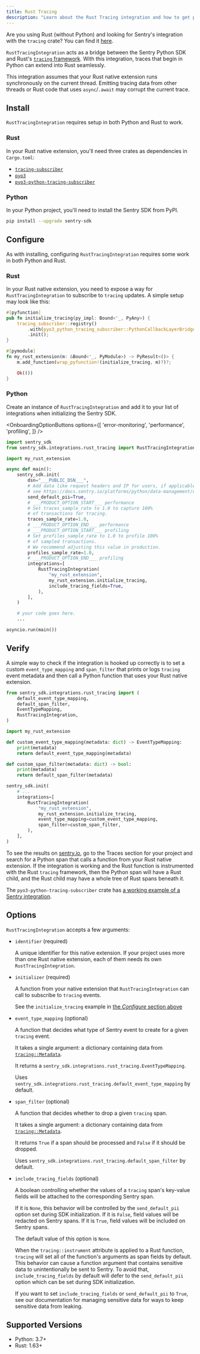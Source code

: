 ```yaml
---
title: Rust Tracing
description: "Learn about the Rust Tracing integration and how to get performance data for Rust native extensions."
---
```


<Alert>

Are you using Rust (without Python) and looking for Sentry's integration with the `tracing` crate? You can find it [here](/platforms/rust/tracing/instrumentation/automatic-instrumentation/).

</Alert>

`RustTracingIntegration` acts as a bridge between the Sentry Python SDK and Rust's [`tracing` framework](https://tracing.rs/). With this integration, traces that begin in Python can extend into Rust seamlessly.

<Alert level="warning">

This integration assumes that your Rust native extension runs synchronously on the current thread. Emitting tracing data from other threads or Rust code that uses `async`/`.await` may corrupt the current trace.

</Alert>

## Install

`RustTracingIntegration` requires setup in both Python and Rust to work.

### Rust
In your Rust native extension, you'll need three crates as dependencies in `Cargo.toml`:
- [`tracing-subscriber`](https://crates.io/crates/tracing_subscriber)
- [`pyo3`](https://crates.io/crates/pyo3)
- [`pyo3-python-tracing-subscriber`](https://crates.io/crates/pyo3_python_tracing_subscriber)

### Python
In your Python project, you'll need to install the Sentry SDK from PyPI.
```bash
pip install --upgrade sentry-sdk
```

## Configure

As with installing, configuring `RustTracingIntegration` requires some work in both Python and Rust.

### Rust

In your Rust native extension, you need to expose a way for `RustTracingIntegration` to subscribe to `tracing` updates. A simple setup may look like this:
```rust
#[pyfunction]
pub fn initialize_tracing(py_impl: Bound<'_, PyAny>) {
    tracing_subscriber::registry()
        .with(pyo3_python_tracing_subscriber::PythonCallbackLayerBridge::new(py_impl))
        .init();
}

#[pymodule]
fn my_rust_extension(m: &Bound<'_, PyModule>) -> PyResult<()> {
    m.add_function(wrap_pyfunction!(initialize_tracing, m)?)?;

    Ok(())
}
```

### Python

Create an instance of `RustTracingIntegration` and add it to your list of integrations when initializing the Sentry SDK.

<OnboardingOptionButtons
  options={[
    'error-monitoring',
    'performance',
    'profiling',
  ]}
/>

```python {filename:main.py}
import sentry_sdk
from sentry_sdk.integrations.rust_tracing import RustTracingIntegration

import my_rust_extension

async def main():
    sentry_sdk.init(
        dsn="___PUBLIC_DSN___",
        # Add data like request headers and IP for users, if applicable;
        # see https://docs.sentry.io/platforms/python/data-management/data-collected/ for more info
        send_default_pii=True,
        # ___PRODUCT_OPTION_START___ performance
        # Set traces_sample_rate to 1.0 to capture 100%
        # of transactions for tracing.
        traces_sample_rate=1.0,
        # ___PRODUCT_OPTION_END___ performance
        # ___PRODUCT_OPTION_START___ profiling
        # Set profiles_sample_rate to 1.0 to profile 100%
        # of sampled transactions.
        # We recommend adjusting this value in production.
        profiles_sample_rate=1.0,
        # ___PRODUCT_OPTION_END___ profiling
        integrations=[
            RustTracingIntegration(
                "my_rust_extension",
                my_rust_extension.initialize_tracing,
                include_tracing_fields=True,
            ),
        ],
    )

    # your code goes here.
    ...

asyncio.run(main())
```


## Verify

A simple way to check if the integration is hooked up correctly is to set a custom `event_type_mapping` and `span_filter` that prints or logs `tracing` event metadata and then call a Python function that uses your Rust native extension.
```python
from sentry_sdk.integrations.rust_tracing import (
    default_event_type_mapping,
    default_span_filter,
    EventTypeMapping,
    RustTracingIntegration,
)

import my_rust_extension

def custom_event_type_mapping(metadata: dict) -> EventTypeMapping:
    print(metadata)
    return default_event_type_mapping(metadata)

def custom_span_filter(metadata: dict) -> bool:
    print(metadata)
    return default_span_filter(metadata)

sentry_sdk.init(
    # ...
    integrations=[
        RustTracingIntegration(
            "my_rust_extension",
            my_rust_extension.initialize_tracing,
            event_type_mapping=custom_event_type_mapping,
            span_filter=custom_span_filter,
        ),
    ],
)
```

To see the results on [sentry.io](https://sentry.io), go to the Traces section for your project and search for a Python span that calls a function from your Rust native extension. If the integration is working and the Rust function is instrumented with the Rust `tracing` framework, then the Python span will have a Rust child, and the Rust child may have a whole tree of Rust spans beneath it.

The `pyo3-python-tracing-subscriber` crate has [a working example of a Sentry integration](https://github.com/getsentry/pyo3-python-tracing-subscriber/tree/main/demo).

## Options

`RustTracingIntegration` accepts a few arguments:
- `identifier` (required)

  A unique identifier for this native extension. If your project uses more than one Rust native extension, each of them needs its own `RustTracingIntegration`.

- `initializer` (required)

  A function from your native extension that `RustTracingIntegration` can call to subscribe to `tracing` events.

  See the `initialize_tracing` example in [the _Configure_ section above](#configure)

- `event_type_mapping` (optional)

  A function that decides what type of Sentry event to create for a given `tracing` event.

  It takes a single argument: a dictionary containing data from [`tracing::Metadata`](https://docs.rs/tracing/latest/tracing/struct.Metadata.html).

  It returns a `sentry_sdk.integrations.rust_tracing.EventTypeMapping`.

  Uses `sentry_sdk.integrations.rust_tracing.default_event_type_mapping` by default.

- `span_filter` (optional)

  A function that decides whether to drop a given `tracing` span.

  It takes a single argument: a dictionary containing data from [`tracing::Metadata`](https://docs.rs/tracing/latest/tracing/struct.Metadata.html).

  It returns `True` if a span should be processed and `False` if it should be dropped.

  Uses `sentry_sdk.integrations.rust_tracing.default_span_filter` by default.

- `include_tracing_fields` (optional)

  A boolean controlling whether the values of a `tracing` span's key-value fields will be attached to the corresponding Sentry span.

  If it is `None`, this behavior will be controlled by <PlatformLink to="/configuration/options/#send-default-pii">the `send_default_pii` option</PlatformLink> set during SDK initialization. If it is `False`, field values will be redacted on Sentry spans. If it is `True`, field values will be included on Sentry spans.

  The default value of this option is `None`.

  <Alert level="warning">

  When the `tracing::instrument` attribute is applied to a Rust function, `tracing` will set all of the function's arguments as span fields by default. This behavior can cause a function argument that contains sensitive data to unintentionally be sent to Sentry. To avoid that, `include_tracing_fields` by default will defer to the <PlatformLink to="/configuration/options/#send-default-pii">`send_default_pii`</PlatformLink> option which can be set during SDK initialization.

  If you want to set `include_tracing_fields` or <PlatformLink to="/configuration/options/#send-default-pii">`send_default_pii`</PlatformLink> to `True`, see our documentation for <PlatformLink to="/data-management/sensitive-data/">managing sensitive data</PlatformLink> for ways to keep sensitive data from leaking.

  </Alert>

## Supported Versions

- Python: 3.7+
- Rust: 1.63+
